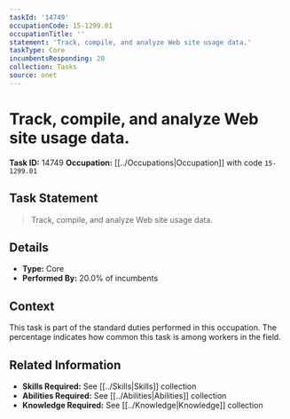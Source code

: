 ```yaml
---
taskId: '14749'
occupationCode: 15-1299.01
occupationTitle: ''
statement: 'Track, compile, and analyze Web site usage data.'
taskType: Core
incumbentsResponding: 20
collection: Tasks
source: onet
---
```

# Track, compile, and analyze Web site usage data.

**Task ID:** 14749
**Occupation:** [[../Occupations|Occupation]] with code `15-1299.01`

## Task Statement

> Track, compile, and analyze Web site usage data.

## Details

- **Type:** Core
- **Performed By:** 20.0% of incumbents

## Context

This task is part of the standard duties performed in this occupation. The percentage indicates how common this task is among workers in the field.

## Related Information

- **Skills Required:** See [[../Skills|Skills]] collection
- **Abilities Required:** See [[../Abilities|Abilities]] collection
- **Knowledge Required:** See [[../Knowledge|Knowledge]] collection
